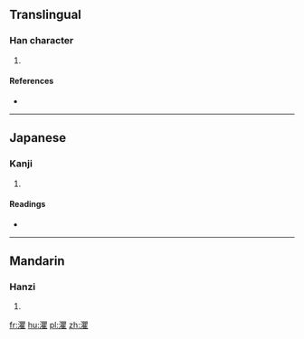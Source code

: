 ==Translingual==

===Han character===
{{Han char|rn=85|rad=水|as=18|sn=21|four=3611<sub>4</sub>|canj=水月山土 (EBUG)}}

# {{defn|Han|sort=水18}}

====References====
* {{Han ref|kx=0662.220|dkj=18746|dj=1071.220|hdz=31792.070|uh=7048|ud=28744|bh=F5D6|bd=62934}}

----

==Japanese==

===Kanji===
{{ja-kanji|grade=|rs=水18}}

# {{defn|lang=ja|sort=水18}}

====Readings====
* {{ja-readings|on=[[く]] (ku), [[ぐ]] (gu)|kun=}}

----

==Mandarin==

===Hanzi===
{{cmn-hanzi|pin=[[qú]] ([[qu2]])|wg=ch'ü<sup>2</sup>}}

# {{defn|lang=cmn|sort=水18}}

[[fr:灈]]
[[hu:灈]]
[[pl:灈]]
[[zh:灈]]